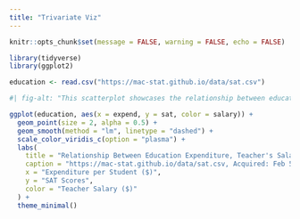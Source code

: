 ```yaml
---
title: "Trivariate Viz"
---
```

```r
knitr::opts_chunk$set(message = FALSE, warning = FALSE, echo = FALSE)
```


```r
library(tidyverse)
library(ggplot2)
```

```r
education <- read.csv("https://mac-stat.github.io/data/sat.csv")
```

```r
#| fig-alt: "This scatterplot showcases the relationship between education, expenditure of educational resources and teachers salary.In the later parts of the in class activity, we see that there is a confounding variable that is skewing the relationship between SAT scores and salaries/expenditure. Once we account for the proportion of students who actually take the SATs per state, the trend we observe becomes less unusual."

ggplot(education, aes(x = expend, y = sat, color = salary)) +
  geom_point(size = 2, alpha = 0.5) +  
  geom_smooth(method = "lm", linetype = "dashed") +  
  scale_color_viridis_c(option = "plasma") +  
  labs(
    title = "Relationship Between Education Expenditure, Teacher's Salary and SAT Scores",
    caption = "https://mac-stat.github.io/data/sat.csv, Acquired: Feb 5, 2025",
    x = "Expenditure per Student ($)",
    y = "SAT Scores",
    color = "Teacher Salary ($)"
  ) +
  theme_minimal()
```

